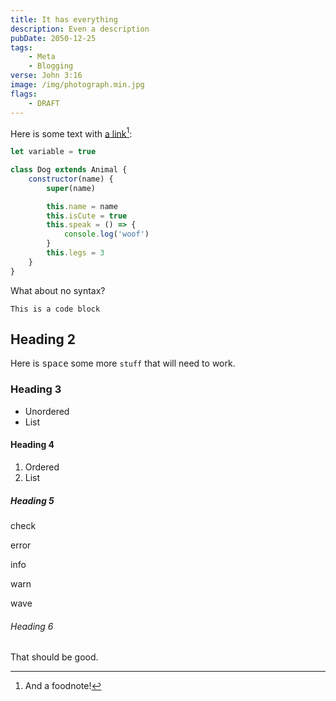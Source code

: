 ```yaml
---
title: It has everything
description: Even a description
pubDate: 2050-12-25
tags:
    - Meta
    - Blogging
verse: John 3:16
image: /img/photograph.min.jpg
flags:
	- DRAFT
---
```



Here is some text with [a link](https://seanmcp.com)[^1]:

```js
let variable = true

class Dog extends Animal {
    constructor(name) {
        super(name)

        this.name = name
        this.isCute = true
        this.speak = () => {
            console.log('woof')
        }
        this.legs = 3
    }
}
```

What about no syntax?

```
This is a code block
```

## Heading 2

Here is <kbd>space</kbd> some more `stuff` that will need to work.

### Heading 3

- Unordered
- List

#### Heading 4

1. Ordered
1. List

##### Heading 5

<YouTube url="https://www.youtube.com/watch?v=fNedC1qBnZ8" />

<Callout type="check">

check

</Callout>

<Callout type="error">

error

</Callout>

<Callout type="info">

info

</Callout>

<Callout type="warn">

warn

</Callout>

<Callout type="wave">

wave

</Callout>

###### Heading 6

That should be good.

[^1]: And a foodnote!